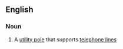 ==English==

===Noun===
{{en-noun|sg=[[telephone]] [[pole]]}}

#{{UK}} A [[utility pole]] that supports [[telephone line]]s